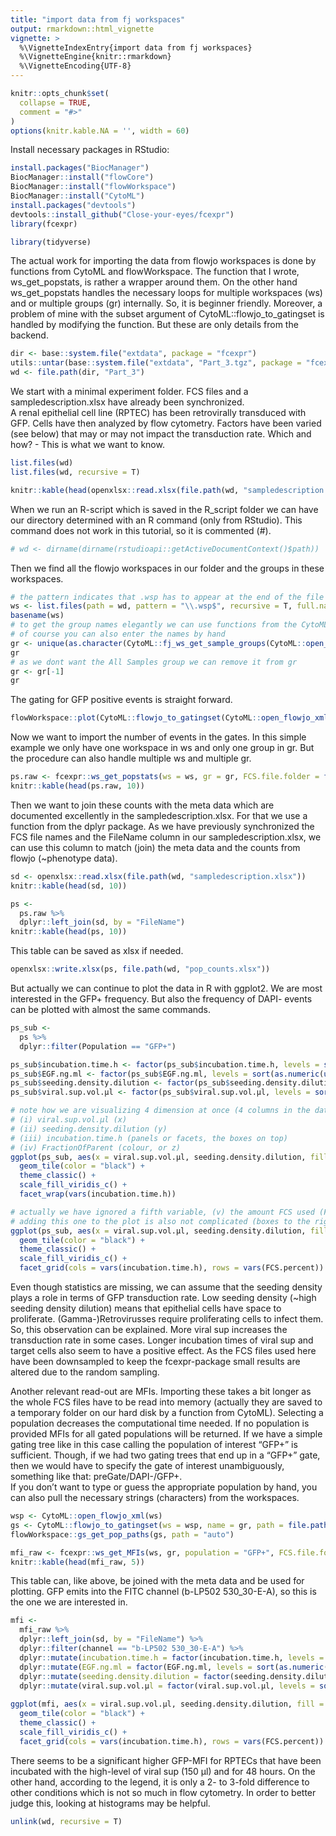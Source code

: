 ```yaml
---
title: "import data from fj workspaces"
output: rmarkdown::html_vignette
vignette: >
  %\VignetteIndexEntry{import data from fj workspaces}
  %\VignetteEngine{knitr::rmarkdown}
  %\VignetteEncoding{UTF-8}
---
```


```r
knitr::opts_chunk$set(
  collapse = TRUE,
  comment = "#>"
)
options(knitr.kable.NA = '', width = 60)
```

Install necessary packages in RStudio:
```r
install.packages("BiocManager")
BiocManager::install("flowCore")
BiocManager::install("flowWorkspace")
BiocManager::install("CytoML")
install.packages("devtools")
devtools::install_github("Close-your-eyes/fcexpr")
library(fcexpr)

```
```r
library(tidyverse)
```

The actual work for importing the data from flowjo workspaces is done by functions from CytoML and flowWorkspace. The function that I wrote, ws_get_popstats, is rather a wrapper around them. On the other hand ws_get_popstats handles the necessary loops for multiple workspaces (ws) and or multiple groups (gr) internally. So, it is beginner friendly. Moreover, a problem of mine with the subset argument of CytoML::flowjo_to_gatingset is handled by modifying the function. But these are only details from the backend.   

```r
dir <- base::system.file("extdata", package = "fcexpr")
utils::untar(base::system.file("extdata", "Part_3.tgz", package = "fcexpr"), exdir = dir)
wd <- file.path(dir, "Part_3")
```

We start with a minimal experiment folder. FCS files and a sampledescription.xlsx have already been synchronized.  
A renal epithelial cell line (RPTEC) has been retrovirally transduced with GFP. Cells have then analyzed by flow cytometry. Factors have been varied (see below) that may or may not impact the transduction rate. Which and how? - This is what we want to know.
```r
list.files(wd)
list.files(wd, recursive = T)
```

```r
knitr::kable(head(openxlsx::read.xlsx(file.path(wd, "sampledescription.xlsx")), 10))
```

When we run an R-script which is saved in the R_script folder we can have our directory determined with an R command (only from RStudio). This command does not work in this tutorial, so it is commented (#).
```r
# wd <- dirname(dirname(rstudioapi::getActiveDocumentContext()$path))
```

Then we find all the flowjo workspaces in our folder and the groups in these workspaces.
```r
# the pattern indicates that .wsp has to appear at the end of the file name (this is btw called a regular expression)
ws <- list.files(path = wd, pattern = "\\.wsp$", recursive = T, full.names = T)
basename(ws)
# to get the group names elegantly we can use functions from the CytoML package
# of course you can also enter the names by hand
gr <- unique(as.character(CytoML::fj_ws_get_sample_groups(CytoML::open_flowjo_xml(ws))$groupName))
gr
# as we dont want the All Samples group we can remove it from gr
gr <- gr[-1]
gr
```

The gating for GFP positive events is straight forward.

```r
flowWorkspace::plot(CytoML::flowjo_to_gatingset(CytoML::open_flowjo_xml(ws), name = gr, path = file.path(wd, "FCS_files")))
```

Now we want to import the number of events in the gates. In this simple example we only have one workspace in ws and only one group in gr. But the procedure can also handle multiple ws and multiple gr.
```r
ps.raw <- fcexpr::ws_get_popstats(ws = ws, gr = gr, FCS.file.folder = file.path(wd, "FCS_files"))
knitr::kable(head(ps.raw, 10))
```

Then we want to join these counts with the meta data which are documented excellently in the sampledescription.xlsx. For that we use a function from the dplyr package. As we have previously synchronized the FCS file names and the FileName column in our sampledescription.xlsx, we can use this column to match (join) the meta data and the counts from flowjo (~phenotype data).
```r
sd <- openxlsx::read.xlsx(file.path(wd, "sampledescription.xlsx"))
knitr::kable(head(sd, 10))

ps <-
  ps.raw %>%
  dplyr::left_join(sd, by = "FileName")
knitr::kable(head(ps, 10))
```

This table can be saved as xlsx if needed.
```r
openxlsx::write.xlsx(ps, file.path(wd, "pop_counts.xlsx"))
```

But actually we can continue to plot the data in R with ggplot2.
We are most interested in the GFP+ frequency. But also the frequency of DAPI- events can be plotted with almost the same commands.
```r
ps_sub <-
  ps %>%
  dplyr::filter(Population == "GFP+")
```

```r
ps_sub$incubation.time.h <- factor(ps_sub$incubation.time.h, levels = sort(as.numeric(unique(ps_sub$incubation.time.h))))
ps_sub$EGF.ng.ml <- factor(ps_sub$EGF.ng.ml, levels = sort(as.numeric(unique(ps_sub$EGF.ng.ml))))
ps_sub$seeding.density.dilution <- factor(ps_sub$seeding.density.dilution, levels = sort(as.numeric(unique(ps_sub$seeding.density.dilution))))
ps_sub$viral.sup.vol.µl <- factor(ps_sub$viral.sup.vol.µl, levels = sort(as.numeric(unique(ps_sub$viral.sup.vol.µl))))

# note how we are visualizing 4 dimension at once (4 columns in the data.frame):
# (i) viral.sup.vol.µl (x)
# (ii) seeding.density.dilution (y)
# (iii) incubation.time.h (panels or facets, the boxes on top)
# (iv) FractionOfParent (colour, or z)
ggplot(ps_sub, aes(x = viral.sup.vol.µl, seeding.density.dilution, fill = FractionOfParent)) +
  geom_tile(color = "black") +
  theme_classic() +
  scale_fill_viridis_c() +
  facet_wrap(vars(incubation.time.h))

# actually we have ignored a fifth variable, (v) the amount FCS used (FCS.percent)
# adding this one to the plot is also not complicated (boxes to the right)
ggplot(ps_sub, aes(x = viral.sup.vol.µl, seeding.density.dilution, fill = FractionOfParent)) +
  geom_tile(color = "black") +
  theme_classic() +
  scale_fill_viridis_c() +
  facet_grid(cols = vars(incubation.time.h), rows = vars(FCS.percent))

```


Even though statistics are missing, we can assume that the seeding density plays a role in terms of GFP transduction rate. Low seeding density (~high seeding density dilution) means that epithelial cells have space to proliferate. (Gamma-)Retrovirusses require proliferating cells to infect them. So, this observation can be explained. More viral sup increases the transduction rate in some cases. Longer incubation times of viral sup and target cells also seem to have a positive effect. As the FCS files used here have been downsampled to keep the fcexpr-package small results are altered due to the random sampling.

Another relevant read-out are MFIs. Importing these takes a bit longer as the whole FCS files have to be read into memory (actually they are saved to a temporary folder on our hard disk by a function from CytoML). Selecting a population decreases the computational time needed. If no population is provided MFIs for all gated populations will be returned. If we have a simple gating tree like in this case calling the population of interest "GFP+" is sufficient. Though, if we had two gating trees that end up in a "GFP+" gate, then we would have to specify the gate of interest unambiguously, something like that: preGate/DAPI-/GFP+.  
If you don't want to type or guess the appropriate population by hand, you can also pull the necessary strings (characters) from the workspaces.

```r
wsp <- CytoML::open_flowjo_xml(ws)
gs <- CytoML::flowjo_to_gatingset(ws = wsp, name = gr, path = file.path(wd, "FCS_files"), execute = F)
flowWorkspace::gs_get_pop_paths(gs, path = "auto")
```

```r
mfi_raw <- fcexpr::ws_get_MFIs(ws, gr, population = "GFP+", FCS.file.folder = file.path(wd, "FCS_files"))
knitr::kable(head(mfi_raw, 5))
```

This table can, like above, be joined with the meta data and be used for plotting. GFP emits into the FITC channel (b-LP502 530_30-E-A), so this is the one we are interested in.
```r
mfi <-
  mfi_raw %>%
  dplyr::left_join(sd, by = "FileName") %>%
  dplyr::filter(channel == "b-LP502 530_30-E-A") %>%
  dplyr::mutate(incubation.time.h = factor(incubation.time.h, levels = sort(as.numeric(unique(incubation.time.h))))) %>%
  dplyr::mutate(EGF.ng.ml = factor(EGF.ng.ml, levels = sort(as.numeric(unique(EGF.ng.ml))))) %>%
  dplyr::mutate(seeding.density.dilution = factor(seeding.density.dilution, levels = sort(as.numeric(unique(seeding.density.dilution))))) %>%
  dplyr::mutate(viral.sup.vol.µl = factor(viral.sup.vol.µl, levels = sort(as.numeric(unique(viral.sup.vol.µl)))))
  
ggplot(mfi, aes(x = viral.sup.vol.µl, seeding.density.dilution, fill = median)) +
  geom_tile(color = "black") +
  theme_classic() +
  scale_fill_viridis_c() +
  facet_grid(cols = vars(incubation.time.h), rows = vars(FCS.percent))
```

There seems to be a significant higher GFP-MFI for RPTECs that have been incubated with the high-level of viral sup (150 µl) and for 48 hours. On the other hand, according to the legend, it is only a 2- to 3-fold difference to other conditions which is not so much in flow cytometry. In order to better judge this, looking at histograms may be helpful.





```r
unlink(wd, recursive = T)
```
